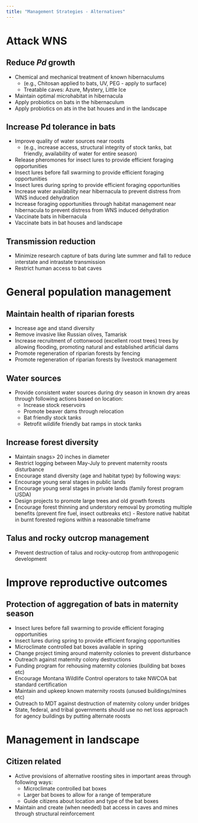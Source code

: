 ```yaml
---
title: "Management Strategies - Alternatives"
---
```


# Attack WNS

## Reduce *Pd* growth

-   Chemical and mechanical treatment of known hibernaculums
    -   (e.g., Chitosan applied to bats, UV, PEG - apply to surface)
    -   Treatable caves: Azure, Mystery, Little Ice
-   Maintain optimal microhabitat in hibernacula
-   Apply probiotics on bats in the hibernaculum
-   Apply probiotics on ats in the bat houses and in the landscape

## Increase Pd tolerance in bats

-   Improve quality of water sources near roosts
    -   (e.g., increase access, structural integrity of stock tanks, bat friendly, availability of water for entire season)
-   Release pheromones for insect lures to provide efficient foraging opportunities
-   Insect lures before fall swarming to provide efficient foraging opportunities
-   Insect lures during spring to provide efficient foraging opportunities
-   Increase water availability near hibernacula to prevent distress from WNS induced dehydration
-   Increase foraging opportunities through habitat management near hibernacula to prevent distress from WNS induced dehydration
-   Vaccinate bats in hibernacula
-   Vaccinate bats in bat houses and landscape

## Transmission reduction

-   Minimize research capture of bats during late summer and fall to reduce interstate and intrastate transmission
-   Restrict human access to bat caves

# General population management {.smaller}

## Maintain health of riparian forests

-   Increase age and stand diversity
-   Remove invasive like Russian olives, Tamarisk
-   Increase recruitment of cottonwood (excellent roost trees) trees by allowing flooding, promoting natural and established artificial dams
-   Promote regeneration of riparian forests by fencing
-   Promote regeneration of riparian forests by livestock management

## Water sources

-   Provide consistent water sources during dry season in known dry areas through following actions based on location:
    -   Increase stock reservoirs
    -   Promote beaver dams through relocation
    -   Bat friendly stock tanks
    -   Retrofit wildlife friendly bat ramps in stock tanks

## Increase forest diversity

-   Maintain snags\> 20 inches in diameter
-   Restrict logging between May-July to prevent maternity roosts disturbance
-   Encourage stand diversity (age and habitat type) by following ways:
-   Encourage young seral stages in public lands
-   Encourage young seral stages in private lands (family forest program USDA)
-   Design projects to promote large trees and old growth forests
-   Encourage forest thinning and understory removal by promoting multiple benefits (prevent fire fuel, insect outbreaks etc) - Restore native habitat in burnt forested regions within a reasonable timeframe

## Talus and rocky outcrop management

-   Prevent destruction of talus and rocky-outcrop from anthropogenic development

# Improve reproductive outcomes 

## Protection of aggregation of bats in maternity season 

-   Insect lures before fall swarming  to provide efficient foraging opportunities 
-   Insect lures during spring  to provide efficient foraging opportunities 
-   Microclimate controlled bat boxes available in spring 
-   Change project timing around maternity colonies to prevent disturbance 
-   Outreach against maternity colony destructions  
-   Funding program for rehousing maternity colonies (building bat boxes etc) 
-   Encourage Montana Wildlife Control operators to take NWCOA bat standard certification  
-   Maintain and upkeep known  maternity roosts (unused buildings/mines etc) 
-   Outreach to MDT against destruction of maternity colony under bridges  
-   State, federal, and tribal governments should use no net loss approach for agency buildings by putting alternate roosts 


# Management in landscape
## Citizen related 

-   Active provisions of alternative roosting sites in important areas through following ways:  
    -   Microclimate controlled bat boxes 
    -   Larger bat boxes to allow for a range of temperature 
    -   Guide citizens about location and type of the bat boxes 
-   Maintain and create (when needed) bat access in caves and mines through structural reinforcement 




